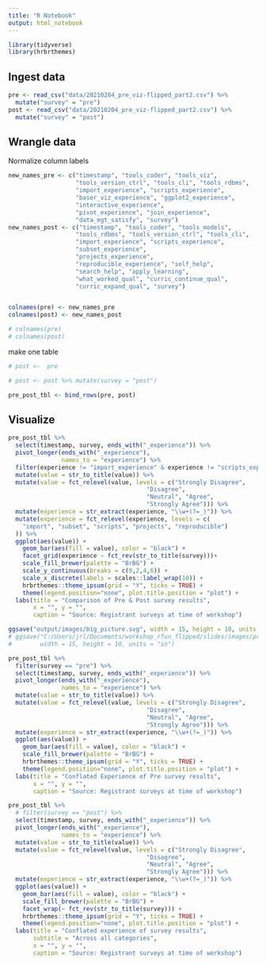 ```yaml
---
title: "R Notebook"
output: html_notebook
---
```


```r
library(tidyverse)
library(hrbrthemes)
```

## Ingest data

```r
pre <- read_csv("data/20210204_pre_viz-flipped_part2.csv") %>%
  mutate("survey" = "pre")
post <- read_csv("data/20210204_pre_viz-flipped_part2.csv") %>% 
  mutate("survey" = "post")
```

## Wrangle data

Normalize column labels

```r
new_names_pre <- c("timestamp", "tools_coder", "tools_viz", 
                   "tools_version_ctrl", "tools_cli", "tools_rdbms",
                   "import_experience", "scripts_experience", 
                   "baser_viz_experience", "ggplot2_experience",
                   "interactive_experience", 
                   "pivot_experience", "join_experience",
                   "data_mgt_satisfy", "survey")
new_names_post <- c("timestamp", "tools_coder", "tools_models", 
                   "tools_rdbms", "tools_version_ctrl", "tools_cli", 
                   "import_experience", "scripts_experience", 
                   "subset_experience",
                   "projects_experience", 
                   "reproducible_experience", "self_help",
                   "search_help", "apply_learning",
                   "what_worked_qual", "curric_continue_qual", 
                   "curric_expand_qual", "survey")


colnames(pre) <- new_names_pre
colnames(post) <- new_names_post

# colnames(pre)
# colnames(post)
```

make one table

```r
# post <-  pre

# post <- post %>% mutate(survey = "post")

pre_post_tbl <- bind_rows(pre, post)
```

## Visualize

```r
pre_post_tbl %>% 
  select(timestamp, survey, ends_with("_experience")) %>% 
  pivot_longer(ends_with("_experience"),
               names_to = "experience") %>% 
  filter(experience != "import_experience" & experience != "scripts_experience") %>% ################################
  mutate(value = str_to_title(value)) %>% 
  mutate(value = fct_relevel(value, levels = c("Strongly Disagree",
                                       "Disagree",
                                       "Neutral", "Agree", 
                                       "Strongly Agree"))) %>% 
  mutate(experience = str_extract(experience, "\\w+(?=_)")) %>% 
  mutate(experience = fct_relevel(experience, levels = c(
    "import", "subset", "scripts", "projects", "reproducible")
  )) %>% 
  ggplot(aes(value)) +
    geom_bar(aes(fill = value), color = "black") +
    facet_grid(experience ~ fct_rev(str_to_title(survey)))+ 
    scale_fill_brewer(palette = "BrBG") + 
    scale_y_continuous(breaks = c(0,2,4,6)) +
    scale_x_discrete(labels = scales::label_wrap(10)) +
    hrbrthemes::theme_ipsum(grid = "Y", ticks = TRUE) +
    theme(legend.position="none", plot.title.position = "plot") +
  labs(title = "Comparison of Pre & Post survey results",
       x = "", y = "",
       caption = "Source: Registrant surveys at time of workshop")

ggsave("output/images/big_picture.svg", width = 15, height = 10, units = "in")
# ggsave("C:/Users/jrl/Documents/workshop_rfun_flipped/slides/images/pre_post_survey2_20210204.svg",
#        width = 15, height = 10, units = "in")
```


```r
pre_post_tbl %>% 
  filter(survey == "pre") %>% 
  select(timestamp, survey, ends_with("_experience")) %>% 
  pivot_longer(ends_with("_experience"),
               names_to = "experience") %>% 
  mutate(value = str_to_title(value)) %>% 
  mutate(value = fct_relevel(value, levels = c("Strongly Disagree",
                                       "Disagree",
                                       "Neutral", "Agree", 
                                       "Strongly Agree"))) %>% 
  mutate(experience = str_extract(experience, "\\w+(?=_)")) %>% 
  ggplot(aes(value)) +
    geom_bar(aes(fill = value), color = "black") +
    scale_fill_brewer(palette = "BrBG") + 
    hrbrthemes::theme_ipsum(grid = "Y", ticks = TRUE) +
    theme(legend.position="none", plot.title.position = "plot") +
  labs(title = "Conflated Experience of Pre survey results",
       x = "", y = "",
       caption = "Source: Registrant surveys at time of workshop")
```

```r
pre_post_tbl %>% 
  # filter(survey == "post") %>% 
  select(timestamp, survey, ends_with("_experience")) %>% 
  pivot_longer(ends_with("_experience"),
               names_to = "experience") %>% 
  mutate(value = str_to_title(value)) %>% 
  mutate(value = fct_relevel(value, levels = c("Strongly Disagree",
                                       "Disagree",
                                       "Neutral", "Agree", 
                                       "Strongly Agree"))) %>% 
  mutate(experience = str_extract(experience, "\\w+(?=_)")) %>% 
  ggplot(aes(value)) +
    geom_bar(aes(fill = value), color = "black") +
    scale_fill_brewer(palette = "BrBG") + 
    facet_wrap(~ fct_rev(str_to_title(survey))) +
    hrbrthemes::theme_ipsum(grid = "Y", ticks = TRUE) +
    theme(legend.position="none", plot.title.position = "plot") +
  labs(title = "Conflated experience of survey results",
       subtitle = "Across all categories",
       x = "", y = "",
       caption = "Source: Registrant surveys at time of workshop")
```

